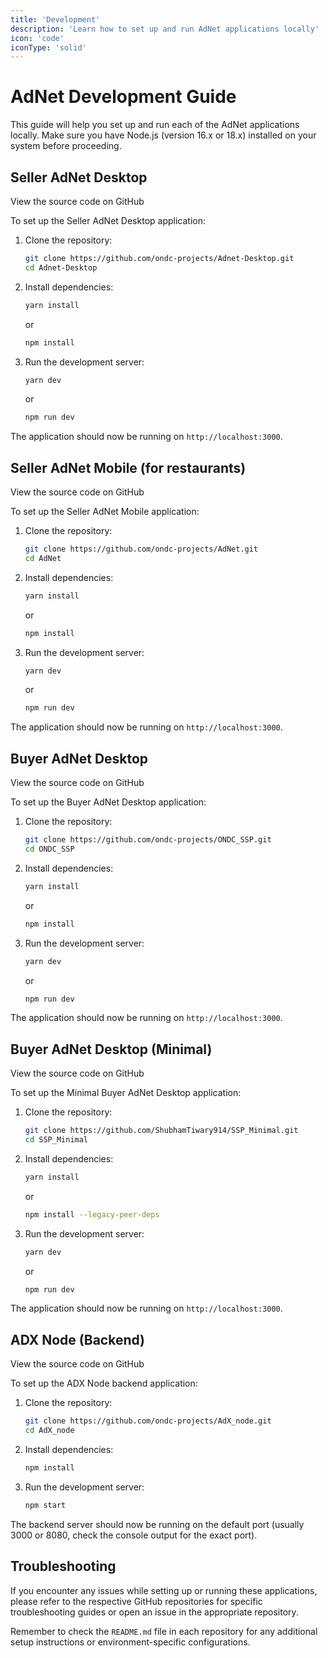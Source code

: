 ```yaml
---
title: 'Development'
description: 'Learn how to set up and run AdNet applications locally'
icon: 'code'
iconType: 'solid'
---
```


# AdNet Development Guide

This guide will help you set up and run each of the AdNet applications locally. Make sure you have Node.js (version 16.x or 18.x) installed on your system before proceeding.

## Seller AdNet Desktop

<Card title="GitHub Repository" icon="github" href="https://github.com/ondc-projects/Adnet-Desktop">
  View the source code on GitHub
</Card>

To set up the Seller AdNet Desktop application:

1. Clone the repository:
   ```bash
   git clone https://github.com/ondc-projects/Adnet-Desktop.git
   cd Adnet-Desktop
   ```

2. Install dependencies:
   ```bash
   yarn install
   ```
   or
   ```bash
   npm install
   ```

3. Run the development server:
   ```bash
   yarn dev
   ```
   or
   ```bash
   npm run dev
   ```

The application should now be running on `http://localhost:3000`.

## Seller AdNet Mobile (for restaurants)

<Card title="GitHub Repository" icon="github" href="https://github.com/ondc-projects/AdNet">
  View the source code on GitHub
</Card>

To set up the Seller AdNet Mobile application:

1. Clone the repository:
   ```bash
   git clone https://github.com/ondc-projects/AdNet.git
   cd AdNet
   ```

2. Install dependencies:
   ```bash
   yarn install
   ```
   or
   ```bash
   npm install
   ```

3. Run the development server:
   ```bash
   yarn dev
   ```
   or
   ```bash
   npm run dev
   ```

The application should now be running on `http://localhost:3000`.

## Buyer AdNet Desktop

<Card title="GitHub Repository" icon="github" href="https://github.com/ondc-projects/ONDC_SSP">
  View the source code on GitHub
</Card>

To set up the Buyer AdNet Desktop application:

1. Clone the repository:
   ```bash
   git clone https://github.com/ondc-projects/ONDC_SSP.git
   cd ONDC_SSP
   ```

2. Install dependencies:
   ```bash
   yarn install
   ```
   or
   ```bash
   npm install
   ```

3. Run the development server:
   ```bash
   yarn dev
   ```
   or
   ```bash
   npm run dev
   ```

The application should now be running on `http://localhost:3000`.

## Buyer AdNet Desktop (Minimal)

<Card title="GitHub Repository" icon="github" href="https://github.com/ShubhamTiwary914/SSP_Minimal">
  View the source code on GitHub
</Card>

To set up the Minimal Buyer AdNet Desktop application:

1. Clone the repository:
   ```bash
   git clone https://github.com/ShubhamTiwary914/SSP_Minimal.git
   cd SSP_Minimal
   ```

2. Install dependencies:
   ```bash
   yarn install
   ```
   or
   ```bash
   npm install --legacy-peer-deps
   ```

3. Run the development server:
   ```bash
   yarn dev
   ```
   or
   ```bash
   npm run dev
   ```

The application should now be running on `http://localhost:3000`.

## ADX Node (Backend)

<Card title="GitHub Repository" icon="github" href="https://github.com/ondc-projects/AdX_node">
  View the source code on GitHub
</Card>

To set up the ADX Node backend application:

1. Clone the repository:
   ```bash
   git clone https://github.com/ondc-projects/AdX_node.git
   cd AdX_node
   ```

2. Install dependencies:
   ```bash
   npm install
   ```

3. Run the development server:
   ```bash
   npm start
   ```

The backend server should now be running on the default port (usually 3000 or 8080, check the console output for the exact port).

## Troubleshooting

If you encounter any issues while setting up or running these applications, please refer to the respective GitHub repositories for specific troubleshooting guides or open an issue in the appropriate repository.

Remember to check the `README.md` file in each repository for any additional setup instructions or environment-specific configurations.
